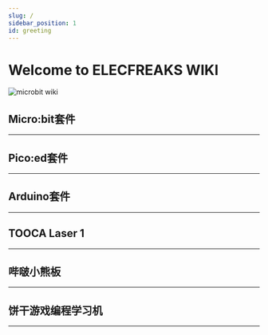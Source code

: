 ```yaml
---
slug: /
sidebar_position: 1
id: greeting
---
```




















# Welcome to ELECFREAKS WIKI

![microbit wiki](./images/elecfreaks-wiki.png)

## Micro:bit套件
---

<cardbox>
  <card
    href="./microbit/getting-started/microbit-smart-coding-kit/"
    title="手表套件"
    description="小小科学家(Starter Kit)套件是ELECFREAKS团队出品的micro:bit入门套件。
ElecFreaks Micro：bit 小小科学家专为那些学习电路和编程知识的人们而设计。 该套件提供了一些基本的电子元件，如LED，按钮，蜂鸣器，温度传感器，舵机和电机等。 Micro：bit小小科学家套件可以帮助您进入一个美好的电子世界。"
    img={microbit_smart_coding_kit_Icon}
  />
  <card
    href="./microbit/getting-started/microbit-basic-kit/"
    title="基础套件"
    description="小小发明家套件包含LED灯、蜂鸣器、土壤湿度传感器、碰撞开关、舵机等十多种常用电子模块，用这些模块可以搭建超过30个案例，基于该套件的全套课程已经在新加坡开展了3年的教学实践，深得师生的好评。"
    img={microbit_basic_kit_Icon}
  />
  <card
    href="./microbit/getting-started/microbit-tinker-kit/"
    title="小小发明家套件"
    description="smart home套件是ELECFREAKS团队研发的智能家居主题micro:bit套件。
smart home套件精选TMP36温度传感器、声音传感器、碰撞传感器、舵机、电机等智能家居常用的传感器与执行部件。你可以自行搭建窗台、衣柜、鱼缸与实际生活场景结合起来，使编程变得更加实用与有趣！使用micro:bit图形化编程让这些场景智能化工作，创造属于自己的智能温馨家庭。"
    img={microbit_tinker_kit_Icon}
  />
<card
    href="./microbit/circuit-design/microbit-starter-kit/"
    title="小小科学家套件"
    description="小小科学家(Starter Kit)套件是ELECFREAKS团队出品的micro:bit入门套件。
ElecFreaks Micro：bit 小小科学家专为那些学习电路和编程知识的人们而设计。 该套件提供了一些基本的电子元件，如LED，按钮，蜂鸣器，温度传感器，舵机和电机等。 Micro：bit小小科学家套件可以帮助您进入一个美好的电子世界。"
    img={microbit_smart_coding_kit_Icon}
  />
  <card
    href="./microbit/circuit-design/microbit-experiment-box-kit/"
    title="电子实验箱套件"
    description="小小发明家套件包含LED灯、蜂鸣器、土壤湿度传感器、碰撞开关、舵机等十多种常用电子模块，用这些模块可以搭建超过30个案例，基于该套件的全套课程已经在新加坡开展了3年的教学实践，深得师生的好评。"
    img={microbit_basic_kit_Icon}
  />
  <card
    href="./microbit/microbit-smart-car/microbit-samrt-cutebot/"
    title="酷比特小车套件"
    description="小小科学家(Starter Kit)套件是ELECFREAKS团队出品的micro:bit入门套件。
ElecFreaks Micro：bit 小小科学家专为那些学习电路和编程知识的人们而设计。 该套件提供了一些基本的电子元件，如LED，按钮，蜂鸣器，温度传感器，舵机和电机等。 Micro：bit小小科学家套件可以帮助您进入一个美好的电子世界。"
    img={microbit_samrt_cutebot_Icon}
  />
  <card
    href="./microbit/microbit-smart-car/microbit-tpbot/"
    title="天蓬智能车"
    description="小小发明家套件包含LED灯、蜂鸣器、土壤湿度传感器、碰撞开关、舵机等十多种常用电子模块，用这些模块可以搭建超过30个案例，基于该套件的全套课程已经在新加坡开展了3年的教学实践，深得师生的好评。"
    img={microbit_tpbot_Icon}
  />
  <card
    href="./microbit/microbit-smart-car/microbit-ringbit-car-v2/"
    title="瑞比特小车"
    description="小小发明家套件包含LED灯、蜂鸣器、土壤湿度传感器、碰撞开关、舵机等十多种常用电子模块，用这些模块可以搭建超过30个案例，基于该套件的全套课程已经在新加坡开展了3年的教学实践，深得师生的好评。"
    img={microbit_ringbit_car_v2_Icon}
  />
  <card
    href="./microbit/microbit-smart-car/microbit-wonder-rugged-car/"
    title="悟空装甲车"
    description="小小发明家套件包含LED灯、蜂鸣器、土壤湿度传感器、碰撞开关、舵机等十多种常用电子模块，用这些模块可以搭建超过30个案例，基于该套件的全套课程已经在新加坡开展了3年的教学实践，深得师生的好评。"
    img={microbit_wonder_rugged_car_Icon}
  />
  <card
    href="./microbit/microbit-smart-car/microbit-motorbit-smart-car-kit/"
    title="摩比特小车"
    description="小小发明家套件包含LED灯、蜂鸣器、土壤湿度传感器、碰撞开关、舵机等十多种常用电子模块，用这些模块可以搭建超过30个案例，基于该套件的全套课程已经在新加坡开展了3年的教学实践，深得师生的好评。"
    img={microbit_motorbit_smart_car_kit_Icon}
  />
<card
    href="./microbit/wisdom-life/microbit-smart-home-kit/"
    title="智能家居套件"
    description="小小科学家(Starter Kit)套件是ELECFREAKS团队出品的micro:bit入门套件。
ElecFreaks Micro：bit 小小科学家专为那些学习电路和编程知识的人们而设计。 该套件提供了一些基本的电子元件，如LED，按钮，蜂鸣器，温度传感器，舵机和电机等。 Micro：bit小小科学家套件可以帮助您进入一个美好的电子世界。"
    img={microbit_smart_home_kit_Icon}
  />
  <card
    href="./microbit/wisdom-life/microbit-smart-science-iot-kit/"
    title="IOT物联网套件"
    description="小小发明家套件包含LED灯、蜂鸣器、土壤湿度传感器、碰撞开关、舵机等十多种常用电子模块，用这些模块可以搭建超过30个案例，基于该套件的全套课程已经在新加坡开展了3年的教学实践，深得师生的好评。"
    img={microbit_smart_science_iot_kit_Icon}
  />
  <card
    href="./microbit/wisdom-life/microbit-smart-agriculture-kit/"
    title="智慧农业套装"
    description="smart home套件是ELECFREAKS团队研发的智能家居主题micro:bit套件。
smart home套件精选TMP36温度传感器、声音传感器、碰撞传感器、舵机、电机等智能家居常用的传感器与执行部件。你可以自行搭建窗台、衣柜、鱼缸与实际生活场景结合起来，使编程变得更加实用与有趣！使用micro:bit图形化编程让这些场景智能化工作，创造属于自己的智能温馨家庭。"
    img={microbit_smart_agriculture_kit_Icon}
  />
  <card
    href="./microbit/wisdom-life/microbit-smart-city-kit/"
    title="智慧城市套装"
    description="smart home套件是ELECFREAKS团队研发的智能家居主题micro:bit套件。
smart home套件精选TMP36温度传感器、声音传感器、碰撞传感器、舵机、电机等智能家居常用的传感器与执行部件。你可以自行搭建窗台、衣柜、鱼缸与实际生活场景结合起来，使编程变得更加实用与有趣！使用micro:bit图形化编程让这些场景智能化工作，创造属于自己的智能温馨家庭。"
    img={microbit_smart_city_kit_Icon}
  />
  <card
    href="./microbit/wisdom-life/microbit-smart-health-kit/"
    title="智慧医疗套装"
    description="smart home套件是ELECFREAKS团队研发的智能家居主题micro:bit套件。
smart home套件精选TMP36温度传感器、声音传感器、碰撞传感器、舵机、电机等智能家居常用的传感器与执行部件。你可以自行搭建窗台、衣柜、鱼缸与实际生活场景结合起来，使编程变得更加实用与有趣！使用micro:bit图形化编程让这些场景智能化工作，创造属于自己的智能温馨家庭。"
    img={microbit_smart_health_kit_Icon}
  />
<card
    href="./microbit/building-blocks/nezha-inventors-kit/"
    title="48合1哪吒科学套装"
    description="小小科学家(Starter Kit)套件是ELECFREAKS团队出品的micro:bit入门套件。
ElecFreaks Micro：bit 小小科学家专为那些学习电路和编程知识的人们而设计。 该套件提供了一些基本的电子元件，如LED，按钮，蜂鸣器，温度传感器，舵机和电机等。 Micro：bit小小科学家套件可以帮助您进入一个美好的电子世界。"
    img={nezha_inventors_kit_Icon}
  />
  <card
    href="./microbit/building-blocks/wonder-building-kit/"
    title="32合1悟空搭建套装"
    description="小小发明家套件包含LED灯、蜂鸣器、土壤湿度传感器、碰撞开关、舵机等十多种常用电子模块，用这些模块可以搭建超过30个案例，基于该套件的全套课程已经在新加坡开展了3年的教学实践，深得师生的好评。"
    img={wonder_building_kit_Icon}
  />
  <card
    href="./microbit/building-blocks/ringbit-bricks-pack/"
    title="6合1积木搭建套装"
    description="smart home套件是ELECFREAKS团队研发的智能家居主题micro:bit套件。
smart home套件精选TMP36温度传感器、声音传感器、碰撞传感器、舵机、电机等智能家居常用的传感器与执行部件。你可以自行搭建窗台、衣柜、鱼缸与实际生活场景结合起来，使编程变得更加实用与有趣！使用micro:bit图形化编程让这些场景智能化工作，创造属于自己的智能温馨家庭。"
    img={ringbit_bricks_pack_Icon}
  />
<card
    href="./microbit/interesting-case/magic-wand-kit/"
    title="魔棒套件"
    description="小小科学家(Starter Kit)套件是ELECFREAKS团队出品的micro:bit入门套件。
ElecFreaks Micro：bit 小小科学家专为那些学习电路和编程知识的人们而设计。 该套件提供了一些基本的电子元件，如LED，按钮，蜂鸣器，温度传感器，舵机和电机等。 Micro：bit小小科学家套件可以帮助您进入一个美好的电子世界。"
    img={magic_wand_kit_Icon}
  />
  <card
    href="./microbit/interesting-case/straw-manipulator/"
    title="吸管机械手"
    description="小小发明家套件包含LED灯、蜂鸣器、土壤湿度传感器、碰撞开关、舵机等十多种常用电子模块，用这些模块可以搭建超过30个案例，基于该套件的全套课程已经在新加坡开展了3年的教学实践，深得师生的好评。"
    img={straw_manipulator_Icon}
  />
</cardbox>



## Pico:ed套件
---

<cardbox>
  <card
    href="./picoed/getting-started/picoed/"
    title="Pico:ed"
    description="ELECFREAKS Pico:ed V2是一款基于Raspberry Pi RP2040 MCU的开发板。"
    img={picoed_Icon}
  />
  <card
    href="./picoed/picoed-smart-car/picoed-samrt-cutebot"
    title="酷比特小车"
    description="Pico:ed酷比特小车。"
    img={picoed_samrt_cutebot_Icon}
  />
  <card
    href="./picoed/picoed-smart-car/picoed-ringbit-car-v2"
    title="瑞比特小车"
    description="Pico:ed瑞比特小车。"
    img={picoed_ringbit_car_v2_Icon}
  />
  <card
    href="./picoed/circuit-design/picoed-starter-kit"
    title="小小发明家套件"
    description="Pico:ed小小发明家套件。"
    img={picoed_starter_kit_Icon}
  />
</cardbox>

## Arduino套件
---

<cardbox>
  <card
    href="arduino/building-blocks/nezhaa-inventors-kit/"
    title="哪吒A科学套装"
    description="ELECFREAKS Pico:ed V2是一款基于Raspberry Pi RP2040 MCU的开发板。"
    img={nezhaa_inventors_kit_Icon}
  />
</cardbox>

## TOOCA Laser 1
---

<cardbox>
  <card
    href="tooca-laser-1/"
    title="TOOCA Laser 1"
    description="ELECFREAKS Pico:ed V2是一款基于Raspberry Pi RP2040 MCU的开发板。"
    img={tooca_laser_1_Icon}
  />
</cardbox>

## 哔啵小熊板
---

<cardbox>
  <card
    href="bitboard/"
    title="哔啵小熊板"
    description="ELECFREAKS Pico:ed V2是一款基于Raspberry Pi RP2040 MCU的开发板。"
    img={bitboard_Icon}
  />
</cardbox>

## 饼干游戏编程学习机
---

<cardbox>
  <card
    href="retroarcade/"
    title="饼干游戏编程学习机"
    description="ELECFREAKS Pico:ed V2是一款基于Raspberry Pi RP2040 MCU的开发板。"
    img={retroarcade_Icon}
  />
</cardbox>
